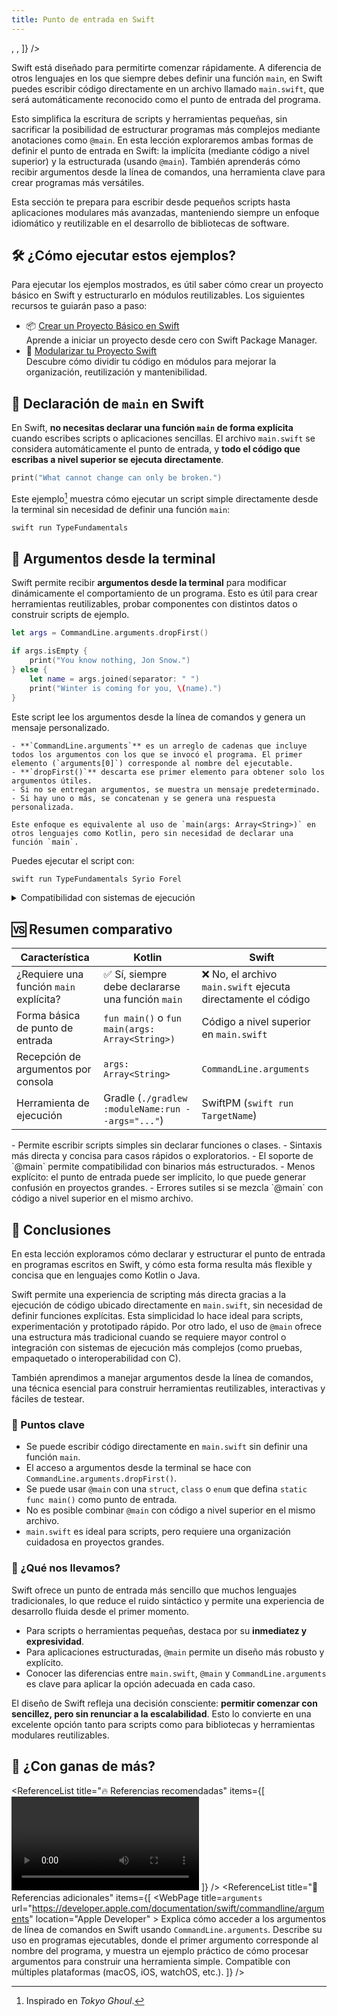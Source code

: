 ```yaml
---
title: Punto de entrada en Swift
---
```


<ReadingTime />
<RepoLinks children={[
  <GitLabRepo user="r8vnhill" repo="swift-dibs" />,
  <GitHubRepo user="r8vnhill" repo="swift-dibs" />,
]} />

Swift está diseñado para permitirte comenzar rápidamente. A diferencia de otros lenguajes en los que siempre debes definir una función `main`, en Swift puedes escribir código directamente en un archivo llamado `main.swift`, que será automáticamente reconocido como el punto de entrada del programa.

Esto simplifica la escritura de scripts y herramientas pequeñas, sin sacrificar la posibilidad de estructurar programas más complejos mediante anotaciones como `@main`. En esta lección exploraremos ambas formas de definir el punto de entrada en Swift: la implícita (mediante código a nivel superior) y la estructurada (usando `@main`). También aprenderás cómo recibir argumentos desde la línea de comandos, una herramienta clave para crear programas más versátiles.

Esta sección te prepara para escribir desde pequeños scripts hasta aplicaciones modulares más avanzadas, manteniendo siempre un enfoque idiomático y reutilizable en el desarrollo de bibliotecas de software.

## 🛠️ ¿Cómo ejecutar estos ejemplos?

Para ejecutar los ejemplos mostrados, es útil saber cómo crear un proyecto básico en Swift y estructurarlo en módulos reutilizables. Los siguientes recursos te guiarán paso a paso:

- 📦 [Crear un Proyecto Básico en Swift](/docs/build-systems/init/swift)  
  Aprende a iniciar un proyecto desde cero con Swift Package Manager.
- 🧩 [Modularizar tu Proyecto Swift](/docs/build-systems/modular-design/swift)  
  Descubre cómo dividir tu código en módulos para mejorar la organización, reutilización y mantenibilidad.

## 🧬 Declaración de `main` en Swift

En Swift, **no necesitas declarar una función `main` de forma explícita** cuando escribes scripts o aplicaciones sencillas. El archivo `main.swift` se considera automáticamente el punto de entrada, y **todo el código que escribas a nivel superior se ejecuta directamente**.

```swift showLineNumbers title="main.swift — ejecución directa sin función main"
print("What cannot change can only be broken.")
```

Este ejemplo[^1] muestra cómo ejecutar un script simple directamente desde la terminal sin necesidad de definir una función `main`:

```bash title="Desde la terminal"
swift run TypeFundamentals
```

[^1]: Inspirado en *Tokyo Ghoul*.

## 🎯 Argumentos desde la terminal

Swift permite recibir **argumentos desde la terminal** para modificar dinámicamente el comportamiento de un programa. Esto es útil para crear herramientas reutilizables, probar componentes con distintos datos o construir scripts de ejemplo.

```swift showLineNumbers title="Script Swift con argumentos (Sources/TypeFundamentals/main.swift)"
let args = CommandLine.arguments.dropFirst()

if args.isEmpty {
    print("You know nothing, Jon Snow.")
} else {
    let name = args.joined(separator: " ")
    print("Winter is coming for you, \(name).")
}
```

<Explanation>
    Este script lee los argumentos desde la línea de comandos y genera un mensaje personalizado.

    - **`CommandLine.arguments`** es un arreglo de cadenas que incluye todos los argumentos con los que se invocó el programa. El primer elemento (`arguments[0]`) corresponde al nombre del ejecutable.
    - **`dropFirst()`** descarta ese primer elemento para obtener solo los argumentos útiles.
    - Si no se entregan argumentos, se muestra un mensaje predeterminado.
    - Si hay uno o más, se concatenan y se genera una respuesta personalizada.

    Este enfoque es equivalente al uso de `main(args: Array<String>)` en otros lenguajes como Kotlin, pero sin necesidad de declarar una función `main`.
</Explanation>

Puedes ejecutar el script con:

```bash title="Desde la terminal"
swift run TypeFundamentals Syrio Forel
```

<details>
    <summary>
        Compatibilidad con sistemas de ejecución
    </summary>

    En Swift, puedes definir el punto de entrada del programa utilizando un tipo anotado con `@main`, como una `struct` o `class`.  
    Este enfoque es útil cuando quieres estructurar tu aplicación de forma más formal o integrarla con herramientas de ejecución externas.

    ```swift showLineNumbers title="Estructura con @main (Sources/TypeFundamentals/main.swift)"
    @main
    struct Launcher {
        static func main() {
            print("Static main detected.")
        }
    }
    ```

    :::info ¿Qué es `@main`?

    La anotación `@main` indica que ese tipo define el **punto de entrada** del programa.  
    Se espera que incluya un método `static func main()` que se ejecute al iniciar el programa, como en Java (`public static void main`) o Kotlin (`@JvmStatic`).

    Puedes usar `@main` con una `struct`, `class` o `enum`.

    :::

    :::danger Error común: `'main' attribute cannot be used in a module that contains top-level code`

    Swift **no permite combinar `@main` con código a nivel superior** (fuera de funciones o clases) en el mismo archivo.  
    Esto incluye incluso líneas vacías, comentarios sueltos o `print()` fuera de estructuras.

    ✅ Asegúrate de que el archivo que contiene el tipo con `@main` **no tenga ningún otro código fuera de ese tipo**.

    :::

</details>

## 🆚 Resumen comparativo

| Característica                        | Kotlin                                                                 | Swift                                                                 |
|--------------------------------------|------------------------------------------------------------------------|-----------------------------------------------------------------------|
| ¿Requiere una función `main` explícita? | ✅ Sí, siempre debe declararse una función `main`                      | ❌ No, el archivo `main.swift` ejecuta directamente el código         |
| Forma básica de punto de entrada      | `fun main()` o `fun main(args: Array<String>)`                         | Código a nivel superior en `main.swift`                               |
| Recepción de argumentos por consola   | `args: Array<String>`                                                  | `CommandLine.arguments`                                               |
| Herramienta de ejecución              | Gradle (`./gradlew :moduleName:run --args="..."`)                             | SwiftPM (`swift run TargetName`)                                 |

<ProCons>
    <Pros title="Beneficios de Swift">
        - Permite escribir scripts simples sin declarar funciones o clases.
        - Sintaxis más directa y concisa para casos rápidos o exploratorios.
        - El soporte de `@main` permite compatibilidad con binarios más estructurados.
    </Pros>
    <Cons title="Limitaciones de Swift">
        - Menos explícito: el punto de entrada puede ser implícito, lo que puede generar confusión en proyectos grandes.
        - Errores sutiles si se mezcla `@main` con código a nivel superior en el mismo archivo.
    </Cons>
</ProCons>

## 🎯 Conclusiones

En esta lección exploramos cómo declarar y estructurar el punto de entrada en programas escritos en Swift, y cómo esta forma resulta más flexible y concisa que en lenguajes como Kotlin o Java.

Swift permite una experiencia de scripting más directa gracias a la ejecución de código ubicado directamente en `main.swift`, sin necesidad de definir funciones explícitas. Esta simplicidad lo hace ideal para scripts, experimentación y prototipado rápido. Por otro lado, el uso de `@main` ofrece una estructura más tradicional cuando se requiere mayor control o integración con sistemas de ejecución más complejos (como pruebas, empaquetado o interoperabilidad con C).

También aprendimos a manejar argumentos desde la línea de comandos, una técnica esencial para construir herramientas reutilizables, interactivas y fáciles de testear.

### 🔑 Puntos clave

- Se puede escribir código directamente en `main.swift` sin definir una función `main`.
- El acceso a argumentos desde la terminal se hace con `CommandLine.arguments.dropFirst()`.
- Se puede usar `@main` con una `struct`, `class` o `enum` que defina `static func main()` como punto de entrada.
- No es posible combinar `@main` con código a nivel superior en el mismo archivo.
- `main.swift` es ideal para scripts, pero requiere una organización cuidadosa en proyectos grandes.

### 🧰 ¿Qué nos llevamos?

Swift ofrece un punto de entrada más sencillo que muchos lenguajes tradicionales, lo que reduce el ruido sintáctico y permite una experiencia de desarrollo fluida desde el primer momento.

- Para scripts o herramientas pequeñas, destaca por su **inmediatez y expresividad**.
- Para aplicaciones estructuradas, `@main` permite un diseño más robusto y explícito.
- Conocer las diferencias entre `main.swift`, `@main` y `CommandLine.arguments` es clave para aplicar la opción adecuada en cada caso.

El diseño de Swift refleja una decisión consciente: **permitir comenzar con sencillez, pero sin renunciar a la escalabilidad**. Esto lo convierte en una excelente opción tanto para scripts como para bibliotecas y herramientas modulares reutilizables.

## 📖 ¿Con ganas de más?

<ReferenceList title="🔥 Referencias recomendadas" items={[
    <Video
        title="#1 Swift Programming - Application Entry Point - Main Function"
        url="https://youtu.be/onM2HuDacic"
        duration="4m29s"
        location="YouTube"
        author="Davids Videos"
    >
        Este video explica cómo definir el punto de entrada de una aplicación en Swift. Comienza mostrando el uso tradicional del archivo <code>main.swift</code>, donde el compilador espera encontrar el código de inicio, y luego presenta una alternativa mediante el uso de la anotación <code>@main</code> en una estructura o clase que implemente una función <code>static func main()</code>. También se aclaran las restricciones de Swift respecto al uso de expresiones a nivel superior fuera del archivo principal, y se muestra cómo evitar conflictos si hay múltiples anotaciones <code>@main</code>.
    </Video>
]}  />
<ReferenceList title="🔹 Referencias adicionales" items={[
    <WebPage
        title=<code>arguments</code>
        url="https://developer.apple.com/documentation/swift/commandline/arguments"
        location="Apple Developer"
    >
        Explica cómo acceder a los argumentos de línea de comandos en Swift usando <code>CommandLine.arguments</code>. Describe su uso en programas ejecutables, donde el primer argumento corresponde al nombre del programa, y muestra un ejemplo práctico de cómo procesar argumentos para construir una herramienta simple. Compatible con múltiples plataformas (macOS, iOS, watchOS, etc.).
    </WebPage>
]}  />
